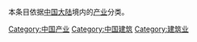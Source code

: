 {{Catnav|頁面分類|各種主題的頁面分類|按國家分類|各國經濟|中国经济}}
{{Catnav|頁面分類|人文學科|艺术|建筑|建筑业}}

本条目依据[[中国大陆|中国大陆]]境内的[[产业|产业]]分类。

[[Category:中国产业|Category:中国产业]]
[[Category:中国建筑|Category:中国建筑]]
[[Category:建筑业|Category:建筑业]]